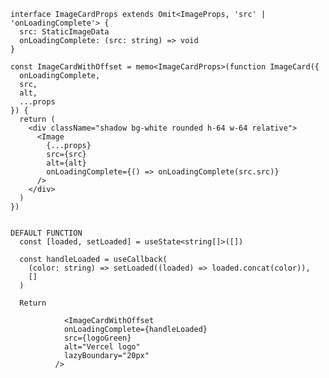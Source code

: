 ```tsx filename="lib/hooks/useExaple.tsx"  copy
interface ImageCardProps extends Omit<ImageProps, 'src' | 'onLoadingComplete'> {
  src: StaticImageData
  onLoadingComplete: (src: string) => void
}

const ImageCardWithOffset = memo<ImageCardProps>(function ImageCard({
  onLoadingComplete,
  src,
  alt,
  ...props
}) {
  return (
    <div className="shadow bg-white rounded h-64 w-64 relative">
      <Image
        {...props}
        src={src}
        alt={alt}
        onLoadingComplete={() => onLoadingComplete(src.src)}
      />
    </div>
  )
})


DEFAULT FUNCTION
  const [loaded, setLoaded] = useState<string[]>([])

  const handleLoaded = useCallback(
    (color: string) => setLoaded((loaded) => loaded.concat(color)),
    []
  )

  Return

            <ImageCardWithOffset
            onLoadingComplete={handleLoaded}
            src={logoGreen}
            alt="Vercel logo"
            lazyBoundary="20px"
          />

```